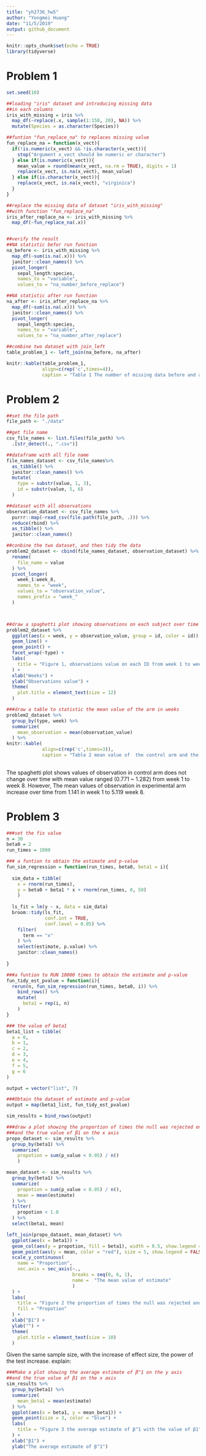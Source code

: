 ```yaml
---
title: "yh2736_hw5"
author: "Yongmei Huang"
date: "11/5/2019"
output: github_document
---
```


```r
knitr::opts_chunk$set(echo = TRUE)
library(tidyverse)
```

# Problem 1
```r
set.seed(10)

##loading "iris" dataset and introducing missing data 
##in each columns
iris_with_missing = iris %>% 
  map_df(~replace(.x, sample(1:150, 20), NA)) %>%
  mutate(Species = as.character(Species))
```

```r
##funtion "fun_replace_na" to replaces missing value
fun_replace_na = function(x_vect){
  if(!is.numeric(x_vect) && !is.character(x_vect)){
    stop("Argument x_vect should be numeric or character")
  } else if(is.numeric(x_vect)){
    mean_value = round(mean(x_vect, na.rm = TRUE), digits = 1)
    replace(x_vect, is.na(x_vect), mean_value)
  } else if(is.character(x_vect)){
    replace(x_vect, is.na(x_vect), "virginica")
  }
}

##replace the missing data of dataset "iris_with_missing"
##with function "fun_replace_na"
iris_after_replace_na <- iris_with_missing %>% 
  map_df(~fun_replace_na(.x))


##verify the result
##NA statistic befor run function
na_before <- iris_with_missing %>% 
  map_df(~sum(is.na(.x))) %>% 
  janitor::clean_names() %>% 
  pivot_longer(
    sepal_length:species,
    names_to = "variable", 
    values_to = "na_number_before_replace")

##NA statistic after run function
na_after <- iris_after_replace_na %>% 
  map_df(~sum(is.na(.x))) %>% 
  janitor::clean_names() %>% 
  pivot_longer(
    sepal_length:species,
    names_to = "variable", 
    values_to = "na_number_after_replace")

##combine two dataset with join_left
table_problem_1 <- left_join(na_before, na_after)

knitr::kable(table_problem_1, 
             align=c(rep('c',times=4)), 
             caption = "Table 1 The number of missing data before and after running replace function") 

```

# Problem 2
```r
##set the file path
file_path <- "./data"

##get file name
csv_file_names <- list.files(file_path) %>% 
  .[str_detect(., ".csv")]

##dataframe with all file name
file_names_dataset <- csv_file_names%>% 
  as_tibble() %>% 
  janitor::clean_names() %>% 
  mutate(
    type = substr(value, 1, 3),
    id = substr(value, 5, 6)
  ) 

##dataset with all observations
observation_dataset <- csv_file_names %>% 
  purrr::map(~read_csv(file.path(file_path, .))) %>% 
  reduce(rbind) %>% 
  as_tibble() %>% 
  janitor::clean_names()

##conbine the two dataset, and then tidy the data
problem2_dataset <- cbind(file_names_dataset, observation_dataset) %>% 
  rename(
    file_name = value
  ) %>% 
  pivot_longer(
    week_1:week_8,
    names_to = "week",
    values_to = "observation_value",
    names_prefix = "week_"
  )



##draw a spaghetti plot showing observations on each subject over time
problem2_dataset %>% 
  ggplot(aes(x = week, y = observation_value, group = id, color = id)) +
  geom_line() +
  geom_point() +
  facet_wrap(~type) +
  labs(
    title = "Figure 1, observations value on each ID from week 1 to week 8 in different group"
  ) +
  xlab("Weeks") +
  ylab("Observations value") +
  theme(
    plot.title = element_text(size = 12)
  )

###draw a table to statistic the mean value of the arm in weeks
problem2_dataset %>% 
  group_by(type, week) %>% 
  summarize(
    mean_observation = mean(observation_value)
  ) %>% 
knitr::kable(
             align=c(rep('c',times=3)), 
             caption = "Table 2 mean value of  the control arm and the experimental armin each week") 
  

```

The spaghetti plot shows values of observation in control arm does not change over time with mean value ranged (0.771 ~ 1.282) from week 1 to week 8. However, The mean values of observation in experimental arm increase over time from  1.141 in week 1 to 5.119 week 8. 



# Problem 3
```r
###set the fix value
n = 30
beta0 = 2
run_times = 1000

### a funtion to obtain the estimate and p-value
fun_sim_regression = function(run_times, beta0, beta1 = i){
  
  sim_data = tibble(
    x = rnorm(run_times),
    y = beta0 + beta1 * x + rnorm(run_times, 0, 50)
    )
  
  ls_fit = lm(y ~ x, data = sim_data)
  broom::tidy(ls_fit, 
              conf.int = TRUE, 
              conf.level = 0.05) %>%
    filter(
      term == "x"
    ) %>% 
    select(estimate, p.value) %>% 
    janitor::clean_names()
 
}

###a funtion to RUN 10000 times to obtain the estimate and p-value
fun_tidy_est_pvalue = function(i){
  rerun(n, fun_sim_regression(run_times, beta0, i)) %>% 
    bind_rows() %>% 
    mutate(
      beta1 = rep(i, n)
    )
}

### the value of beta1
beta1_list = tibble(
  a = 0,
  b = 1,
  c = 2,
  d = 3,
  e = 4,
  f = 5,
  g = 6
)

output = vector("list", 7)

###Obtain the dataset of estimate and p-value
output = map(beta1_list, fun_tidy_est_pvalue)

sim_results = bind_rows(output)


```

```r
###draw a plot showing the proportion of times the null was rejected on the y axis 
###and the true value of β1 on the x axis
propo_dataset <- sim_results %>% 
  group_by(beta1) %>% 
  summarize(
    propotion = sum(p_value < 0.05) / n()
    )

mean_dataset <- sim_results %>% 
  group_by(beta1) %>% 
  summarize(
    propotion = sum(p_value < 0.05) / n(),
    mean = mean(estimate)
  ) %>% 
  filter(
    propotion < 1.0
  ) %>% 
  select(beta1, mean)

left_join(propo_dataset, mean_dataset) %>% 
  ggplot(aes(x = beta1)) +
  geom_col(aes(y = propotion, fill = beta1), width = 0.5, show.legend = TRUE) +
  geom_point(aes(y = mean, color = "red"), size = 5, show.legend = FALSE) +
  scale_y_continuous(
    name = "Proportion", 
    sec.axis = sec_axis(~., 
                        breaks = seq(0, 6, 1),
                        name =  "The mean value of estimate"
                        )
  ) +
  labs(
    title = "Figure 2 the proportion of times the null was rejected and the mean value of estimate with different β1",
    fill = "Propotion"
  ) +
  xlab("β1") +
  ylab("") +
  theme(
    plot.title = element_text(size = 10)
  )
```

Given the same sample size, with the increase of effect size, the power of the test increase.
explain:

```r
###Make a plot showing the average estimate of β^1 on the y axis
##and the true value of β1 on the x axis
sim_results %>% 
  group_by(beta1) %>% 
  summarize(
    mean_beta1 = mean(estimate)
  ) %>% 
  ggplot(aes(x = beta1, y = mean_beta1)) +
  geom_point(size = 3, color = "blue") +
  labs(
    title = "Figure 3 the average estimate of β^1 with the value of β1"
  ) +
  xlab("β1") +
  ylab("The average estimate of β^1") 
  


```

